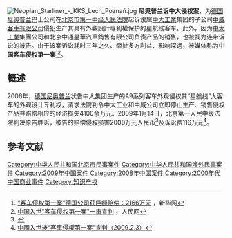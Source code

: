[[File:Neoplan_Starliner_-_KKS_Lech_Poznań.jpg|thumb]]
'''尼奥普兰诉中大侵权案'''，为[[德国|德国]][[尼奥普兰|尼奥普兰]]巴士公司在[[北京市第一中级人民法院|北京市第一中级人民法院]]起诉隶属[[中大工業|中大工業]]集团的子公司[[中威客車有限公司|中威客車有限公司]]侵犯生产其具有外觀設計專利權保护的星航线客车。此外，因为[[中大工業|中大工業]]集團公司和北京中通星華汽車銷售有限公司负责产品的销售，也被视为连带诉讼的被告。由于该案诉讼耗时三年之久、牵扯多方利益、影响深远，被媒体称为'''中国客车侵权第一案'''<ref>[http://news.xinhuanet.com/newscenter/2009-01/21/content_10697504.htm “客车侵权第一案”德国公司获巨额赔偿：2166万元] {{Wayback|url=http://news.xinhuanet.com/newscenter/2009-01/21/content_10697504.htm |date=20100830070739 }}，新华网</ref><ref>[http://ip.people.com.cn/GB/8713541.html 中国入世"客车侵权第一案"一审宣判] {{Wayback|url=http://ip.people.com.cn/GB/8713541.html |date=20160304070750 }}，人民网</ref>。

== 概述 ==
2006年，[[德国|德国]][[尼奥普兰|尼奥普兰]]状告中大集团生产的A9系列客车外观侵权其“星航线”大客车的外观设计专利权，请求法院判令中大工业和中威公司立即停止生产、销售侵权产品并赔偿相应的经济损失4100余万元。2009年1月14日，北京第一人民中级法院判决原告胜诉，被告的赔偿侵权损害2000万元人民币<ref>{{Cite web |url=http://www.chinacourt.org/public/detail.php?id=250138 |title="客车侵权第一案"开庭 中大工业否认生产"A9" |accessdate=2010-05-01 |archive-date=2009-01-30 |archive-url=https://web.archive.org/web/20090130101202/http://www.chinacourt.org/public/detail.php?id=250138 |dead-url=no }}</ref>及诉讼费116万元<ref>[http://www.weiyuanpat.com/fcn/jtxw.asp?id=121 中國入世後“客車侵權第一案”宣判（2009.2.3）]{{dead link|date=2017年12月 |bot=InternetArchiveBot |fix-attempted=yes }}</ref>。

==参考文献==
<div class="references-small">
<references></references>
</div>

[[Category:中华人民共和国北京市民事案件|Category:中华人民共和国北京市民事案件]]
[[Category:中华人民共和国涉外民事案件|Category:中华人民共和国涉外民事案件]]
[[Category:2009年中国案件|Category:2009年中国案件]]
[[Category:2008年中国案件|Category:2008年中国案件]]
[[Category:2000年代中国商业事件|Category:2000年代中国商业事件]]
[[Category:知识产权|Category:知识产权]]